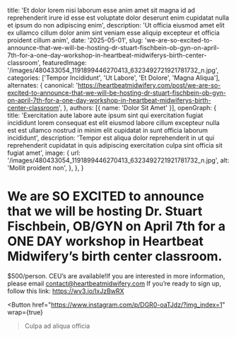   title: 'Et dolor lorem nisi laborum esse anim amet sit magna id ad reprehenderit irure id esse est voluptate dolor deserunt enim cupidatat nulla et ipsum do non adipiscing enim',
  description: 'Ut officia eiusmod amet elit ex ullamco cillum dolor anim sint veniam esse aliquip excepteur et officia proident cillum anim',
  date: '2025-05-01',
  slug: 'we-are-so-excited-to-announce-that-we-will-be-hosting-dr-stuart-fischbein-ob-gyn-on-april-7th-for-a-one-day-workshop-in-heartbeat-midwiferys-birth-center-classroom',
  featuredImage: '/images/480433054_1191899446270413_6323492721921781732_n.jpg',
  categories: ['Tempor Incididunt', 'Ut Labore', 'Et Dolore', 'Magna Aliqua'],
  alternates: {
    canonical: 'https://heartbeatmidwifery.com/post/we-are-so-excited-to-announce-that-we-will-be-hosting-dr-stuart-fischbein-ob-gyn-on-april-7th-for-a-one-day-workshop-in-heartbeat-midwiferys-birth-center-classroom',
  },
  authors: [{ name: 'Dolor Sit Amet' }],
  openGraph: {
    title: 'Exercitation aute labore aute ipsum sint qui exercitation fugiat incididunt lorem consequat est elit eiusmod labore cillum excepteur nulla est est ullamco nostrud in minim elit cupidatat in sunt officia laborum incididunt',
    description: 'Tempor est aliqua dolor reprehenderit in ut qui reprehenderit cupidatat in quis adipiscing exercitation culpa sint officia sit fugiat amet',
    image: {
      url: '/images/480433054_1191899446270413_6323492721921781732_n.jpg',
      alt: 'Mollit proident non',
    },
  },
}


# We are SO EXCITED to announce that we will be hosting Dr. Stuart Fischbein, OB/GYN on April 7th for a ONE DAY workshop in Heartbeat Midwifery’s birth center classroom.

<Gallery>
  <GalleryItem
    src="/images/480433054_1191899446270413_6323492721921781732_n.jpg"
    size="large"
  />
  <GalleryItem
    src="/images/480246191_1191899442937080_1066189101350927259_n.jpg"
    size="large"
  />
</Gallery>

$500/person. CEU’s are available!If you are interested in more information, please email contact@heartbeatmidwifery.com If you’re ready to sign up, follow this link: https://wv3.io/IxJzBwRX

<Button
  href="https://www.instagram.com/p/DGR0-oaTJdz/?img_index=1"
  wrap={true}
>Culpa ad aliqua officia</Button>
